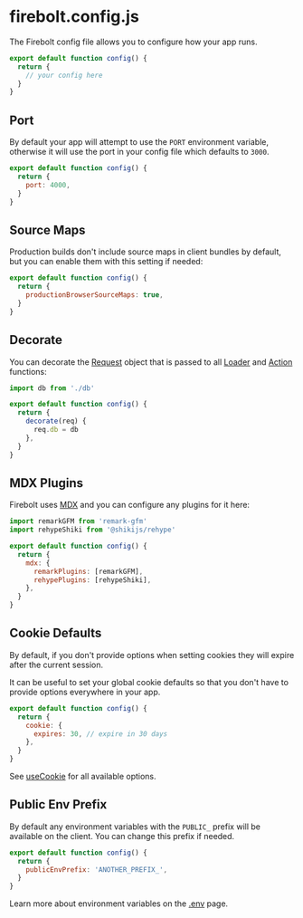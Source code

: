 <Metadata
  title='Reference: firebolt.config.js'
  description='API Reference for the firebolt config file.'
/>

# firebolt.config.js

The Firebolt config file allows you to configure how your app runs.

```jsx title='firebolt.config.js' lineNumbers
export default function config() {
  return {
    // your config here
  }
}
```

## Port

By default your app will attempt to use the `PORT` environment variable, otherwise it will use the port in your config file which defaults to `3000`.

```jsx title='firebolt.config.js' lineNumbers
export default function config() {
  return {
    port: 4000,
  }
}
```

## Source Maps

Production builds don't include source maps in client bundles by default, but you can enable them with this setting if needed:

```jsx title='firebolt.config.js' lineNumbers
export default function config() {
  return {
    productionBrowserSourceMaps: true,
  }
}
```

## Decorate

You can decorate the [Request](/docs/ref/request) object that is passed to all [Loader](/docs/loaders) and [Action](/docs/actions) functions:

```jsx title='firebolt.config.js' lineNumbers
import db from './db'

export default function config() {
  return {
    decorate(req) {
      req.db = db
    },
  }
}
```

## MDX Plugins

Firebolt uses [MDX](https://mdxjs.com/) and you can configure any plugins for it here:

```jsx title='firebolt.config.js' lineNumbers
import remarkGFM from 'remark-gfm'
import rehypeShiki from '@shikijs/rehype'

export default function config() {
  return {
    mdx: {
      remarkPlugins: [remarkGFM],
      rehypePlugins: [rehypeShiki],
    },
  }
}
```

## Cookie Defaults

By default, if you don't provide options when setting cookies they will expire after the current session.

It can be useful to set your global cookie defaults so that you don't have to provide options everywhere in your app.

```jsx title='firebolt.config.js' lineNumbers
export default function config() {
  return {
    cookie: {
      expires: 30, // expire in 30 days
    },
  }
}
```

See [useCookie](/docs/ref/useCookie) for all available options.

## Public Env Prefix

By default any environment variables with the `PUBLIC_` prefix will be available on the client. You can change this prefix if needed.

```jsx title='firebolt.config.js' lineNumbers
export default function config() {
  return {
    publicEnvPrefix: 'ANOTHER_PREFIX_',
  }
}
```

Learn more about environment variables on the [.env](/docs/ref/env) page.
